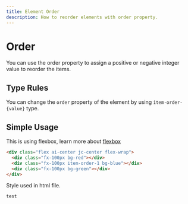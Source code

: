 ---
title: Element Order
description: How to reorder elements with order property.
---


# Order 

You can use the order property to assign a positive or negative integer value to reorder the items.

## Type Rules

You can change the `order` property of the element by using `item-order-{value}` type.

## Simple Usage

<Tabs>
<TabItem value="html" label="HTML">

This is using flexbox, learn more about [flexbox](/docs/classes/flexbox)

```html title="html"
<div class="flex ai-center jc-center flex-wrap">
  <div class="fx-100px bg-red"></div>
  <div class="fx-100px item-order-1 bg-blue"></div>
  <div class="fx-100px bg-green"></div>
</div>
```

</TabItem>
<TabItem value="js" label="JS">

Style used in html file.

```js title="script.js"
test
```

</TabItem>
</Tabs>